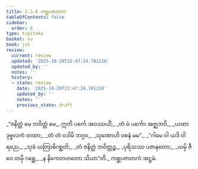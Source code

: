 ```yaml
---
title: 2.3.8 ကစ္ဆပဇာတက
tableOfContents: false
sidebar:
  order: 8
type: tipitaka
basket: su
book: ja1
review:
  current: review
  updated: '2025-10-20T22:47:24.701218'
  updated_by: ''
  notes: ''
  history:
  - state: review
    date: '2025-10-20T22:47:24.701218'
    updated_by: ''
    notes: ''
    previous_state: draft
---
```



<DynamicBreadcrumb />


<ReviewStatus review={frontmatter.review} showDetails={true} />

<HypothesisAnnotation frontmatter={frontmatter} />

<Division number="55" book="ja1" e="ch" v="22" p="45">

<Paragraph number="427" type="verses" book="ja1">
_“ဇနိတ္တံ မေ ဘဝိတ္တံ မေ,_  
ဣတိ ပင်္ကေ အဝဿယိံ;_  
_တံ မံ ပင်္ကော အဇ္ဈဘဝိ,_  
_ယထာ ဒုဗ္ဗလကံ တထာ;_  
_တံ တံ ဝဒါမိ ဘဂ္ဂဝ,_  
_သုဏောဟိ ဝစနံ မမ”._  

</Paragraph>

</Division>
<Division number="56" book="ja1" e="ch" v="22" p="45">

<Paragraph number="428" type="verses" book="ja1">
_“ဂါမေ ဝါ ယဒိ ဝါ ရညေ,_  
_သုခံ ယတြာဓိဂစ္ဆတိ;_  
_တံ ဇနိတ္တံ ဘဝိတ္တဉ္စ,_  
_ပုရိသဿ ပဇာနတော;_  
_ယမှိ ဇီဝေ တမှိ ဂစ္ဆေ,_  
_န နိကေတဟတော သိယာ”တိ._  


</Paragraph>
</Division>

<Paragraph number="429" type="center" book="ja1">
ကစ္ဆပဇာတကံ အဋ္ဌမံ.
</Paragraph>